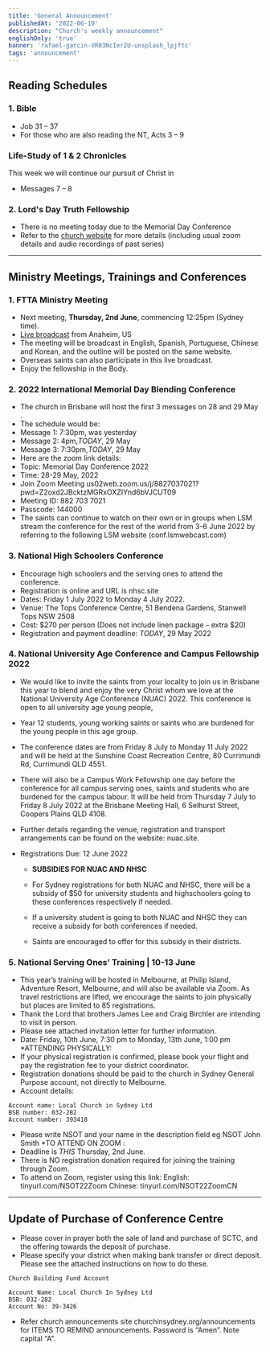 ```yaml
---
title: 'General Announcement'
publishedAt: '2022-06-10'
description: "Church's weekly announcement"
englishOnly: 'true'
banner: 'rafael-garcin-VR03NcIer2U-unsplash_lpjftc'
tags: 'announcement'
---
```


## Reading Schedules

### 1. Bible

- Job 31 – 37
- For those who are also reading the NT, Acts 3 – 9

### Life-Study of 1 & 2 Chronicles

This week we will continue our pursuit of Christ in

- Messages 7 – 8

### 2. Lord's Day Truth Fellowship

- There is no meeting today due to the Memorial Day Conference
- Refer to the [church website](https://churchinsydney.org/LDTF) for more details (including usual zoom details and audio recordings of past series)

---

## Ministry Meetings, Trainings and Conferences

### 1. FTTA Ministry Meeting

- Next meeting, **Thursday, 2nd June**, commencing 12:25pm (Sydney time).
- [Live broadcast](https://lsm.org/live/) from Anaheim, US
- The meeting will be broadcast in English, Spanish, Portuguese, Chinese and Korean, and the outline will be posted on the same website.
- Overseas saints can also participate in this live broadcast.
- Enjoy the fellowship in the Body.

### 2. 2022 International Memorial Day Blending Conference

- The church in Brisbane will host the first 3 messages on 28 and 29 May .
- The schedule would be:
- Message 1: 7:30pm, was yesterday
- Message 2: 4pm,_TODAY_, 29 May
- Message 3: 7:30pm,_TODAY_, 29 May
- Here are the zoom link details:
- Topic: Memorial Day Conference 2022
- Time: 28-29 May, 2022
- Join Zoom Meeting
  us02web.zoom.us/j/8827037021?pwd=Z2oxd2JBcktzMGRxOXZIYnd6bVJCUT09
- Meeting ID: 882 703 7021
- Passcode: 144000
- The saints can continue to watch on their own or in groups when LSM stream the conference for the rest of the world from 3-6 June 2022 by referring to the following LSM website (conf.lsmwebcast.com)

### 3. National High Schoolers Conference

- Encourage high schoolers and the serving ones to attend the conference.
- Registration is online and URL is nhsc.site
- Dates: Friday 1 July 2022 to Monday 4 July 2022.
- Venue: The Tops Conference Centre, 51 Bendena Gardens, Stanwell Tops NSW 2508
- Cost: $270 per person (Does not include linen package – extra $20)
- Registration and payment deadline: _TODAY_, 29 May 2022

### 4. National University Age Conference and Campus Fellowship 2022

- We would like to invite the saints from your locality to join us in Brisbane this year to blend and enjoy the very Christ whom we love at the National University Age Conference (NUAC) 2022. This conference is open to all university age young people,
- Year 12 students, young working saints or saints who are burdened for the young people in this age group.
- The conference dates are from Friday 8 July to Monday 11 July 2022 and will be held at the Sunshine Coast Recreation Centre, 80 Currimundi Rd, Currimundi QLD 4551.
- There will also be a Campus Work Fellowship one day before the conference for all campus serving ones, saints and students who are burdened for the campus labour. It will be held from Thursday 7 July to Friday 8 July 2022 at the Brisbane Meeting Hall, 6 Selhurst Street, Coopers Plains QLD 4108.
- Further details regarding the venue, registration and transport arrangements can be found on the website: nuac.site.
- Registrations Due: 12 June 2022

  - **SUBSIDIES FOR NUAC AND NHSC**

  - For Sydney registrations for both NUAC and NHSC, there will be a subsidy of $50 for university students and highschoolers going to these conferences respectively if needed.
  - If a university student is going to both NUAC and NHSC they can receive a subsidy for both conferences if needed.
  - Saints are encouraged to offer for this subsidy in their districts.

### 5. National Serving Ones’ Training | 10-13 June

- This year’s training will be hosted in Melbourne, at Philip Island, Adventure Resort, Melbourne, and will also be available via Zoom. As travel restrictions are lifted, we encourage the saints to join physically but places are limited to 85 registrations.
- Thank the Lord that brothers James Lee and Craig Birchler are intending to visit in person.
- Please see attached invitation letter for further information.
- Date: Friday, 10th June, 7:30 pm to Monday, 13th June, 1:00 pm
  \*ATTENDING PHYSICALLY:
- If your physical registration is confirmed, please book your flight and pay the registration fee to your district coordinator.
- Registration donations should be paid to the church in Sydney General Purpose account, not directly to Melbourne.
- Account details:

```text
Account name: Local Church in Sydney Ltd
BSB number: 032-282
Account number: 393418
```

- Please write NSOT and your name in the description field eg NSOT John Smith
  \*TO ATTEND ON ZOOM :
- Deadline is _THIS_ Thursday, 2nd June.
- There is NO registration donation required for joining the training through Zoom.
- To attend on Zoom, register using this link:
  English: tinyurl.com/NSOT22Zoom
  Chinese: tinyurl.com/NSOT22ZoomCN

---

## Update of Purchase of Conference Centre

- Please cover in prayer both the sale of land and purchase of SCTC, and the offering towards the deposit of purchase.
- Please specify your district when making bank transfer or direct deposit. Please see the attached instructions on how to do these.

```text
Church Building Fund Account

Account Name: Local Church In Sydney Ltd
BSB: 032-282
Account No: 39-3426
```

- Refer church announcements site churchinsydney.org/announcements for ITEMS TO REMIND announcements. Password is “Amen”. Note capital “A”.
